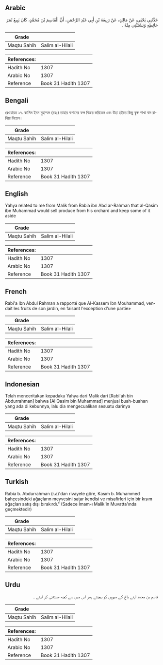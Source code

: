 ## Arabic


<div dir="rtl" lang="ar" style={{fontSize:'larger',backgroundColor:'#f8f9fa',padding:20}}>
حَدَّثَنِي يَحْيَى، عَنْ مَالِكٍ، عَنْ رَبِيعَةَ بْنِ أَبِي عَبْدِ الرَّحْمَنِ، أَنَّ الْقَاسِمَ بْنَ مُحَمَّدٍ، كَانَ يَبِيعُ ثَمَرَ حَائِطِهِ وَيَسْتَثْنِي مِنْهُ ‏.‏
</div>
<div style={{backgroundColor:'#f8f9fa',padding:20, marginBottom: 10}}><table> <thead> <tr> <th>Grade</th> <th></th> </tr> </thead> <tbody> <tr><td>Maqtu Sahih</td><td>Salim al-Hilali</td></tr></tbody></table><table> <thead> <tr> <th>References:</th> <th></th> </tr> </thead> <tbody><tr><td>Hadith No</td><td>1307</td></tr><tr><td>Arabic No</td><td>1307</td></tr><tr><td>Reference</td><td>Book 31 Hadith 1307</td></tr></tbody></table></div>

## Bengali


<div dir="ltr" lang="bn" style={{fontSize:'larger',backgroundColor:'#f8f9fa',padding:20}}>
রেওয়ায়ত ১৭. কাসিম ইবন মুহাম্মদ (রহঃ) তাহার বাগানের ফল বিক্রয় করিতেন এবং উহা হইতে কিছু বৃক্ষ শাখা বাদ রাখিয়া দিতেন।
</div>
<div style={{backgroundColor:'#f8f9fa',padding:20, marginBottom: 10}}><table> <thead> <tr> <th>Grade</th> <th></th> </tr> </thead> <tbody> <tr><td>Maqtu Sahih</td><td>Salim al-Hilali</td></tr></tbody></table><table> <thead> <tr> <th>References:</th> <th></th> </tr> </thead> <tbody><tr><td>Hadith No</td><td>1307</td></tr><tr><td>Arabic No</td><td>1307</td></tr><tr><td>Reference</td><td>Book 31 Hadith 1307</td></tr></tbody></table></div>

## English


<div dir="ltr" lang="en" style={{fontSize:'larger',backgroundColor:'#f8f9fa',padding:20}}>
Yahya related to me from Malik from Rabia ibn Abd ar-Rahman that al-Qasim ibn Muhammad would sell produce from his orchard and keep some of it aside
</div>
<div style={{backgroundColor:'#f8f9fa',padding:20, marginBottom: 10}}><table> <thead> <tr> <th>Grade</th> <th></th> </tr> </thead> <tbody> <tr><td>Maqtu Sahih</td><td>Salim al-Hilali</td></tr></tbody></table><table> <thead> <tr> <th>References:</th> <th></th> </tr> </thead> <tbody><tr><td>Hadith No</td><td>1307</td></tr><tr><td>Arabic No</td><td>1307</td></tr><tr><td>Reference</td><td>Book 31 Hadith 1307</td></tr></tbody></table></div>

## French


<div dir="ltr" lang="fr" style={{fontSize:'larger',backgroundColor:'#f8f9fa',padding:20}}>
Rabi'a Ibn Abdul Rahman a rapporté que Al-Kassem Ibn Mouhammad, vendait les fruits de son jardin, en faisant l'exception d'une partie»
</div>
<div style={{backgroundColor:'#f8f9fa',padding:20, marginBottom: 10}}><table> <thead> <tr> <th>Grade</th> <th></th> </tr> </thead> <tbody> <tr><td>Maqtu Sahih</td><td>Salim al-Hilali</td></tr></tbody></table><table> <thead> <tr> <th>References:</th> <th></th> </tr> </thead> <tbody><tr><td>Hadith No</td><td>1307</td></tr><tr><td>Arabic No</td><td>1307</td></tr><tr><td>Reference</td><td>Book 31 Hadith 1307</td></tr></tbody></table></div>

## Indonesian


<div dir="ltr" lang="id" style={{fontSize:'larger',backgroundColor:'#f8f9fa',padding:20}}>
Telah menceritakan kepadaku Yahya dari Malik dari [Rabi'ah bin Abdurrahman] bahwa [Al Qasim bin Muhammad] menjual buah-buahan yang ada di kebunnya, lalu dia mengecualikan sesuatu darinya
</div>
<div style={{backgroundColor:'#f8f9fa',padding:20, marginBottom: 10}}><table> <thead> <tr> <th>Grade</th> <th></th> </tr> </thead> <tbody> <tr><td>Maqtu Sahih</td><td>Salim al-Hilali</td></tr></tbody></table><table> <thead> <tr> <th>References:</th> <th></th> </tr> </thead> <tbody><tr><td>Hadith No</td><td>1307</td></tr><tr><td>Arabic No</td><td>1307</td></tr><tr><td>Reference</td><td>Book 31 Hadith 1307</td></tr></tbody></table></div>

## Turkish


<div dir="ltr" lang="tr" style={{fontSize:'larger',backgroundColor:'#f8f9fa',padding:20}}>
Rabia b. Abdurrahman (r.a)'dan rivayete göre, Kasım b. Muhammed bahçesindeki ağaçların meyvesini satar kendisi ve misafirleri için bir kısım ağaçları satış dışı bırakırdı." (Sadece İmam-ı Malik'in Muvatta'ında geçmektedir)
</div>
<div style={{backgroundColor:'#f8f9fa',padding:20, marginBottom: 10}}><table> <thead> <tr> <th>Grade</th> <th></th> </tr> </thead> <tbody> <tr><td>Maqtu Sahih</td><td>Salim al-Hilali</td></tr></tbody></table><table> <thead> <tr> <th>References:</th> <th></th> </tr> </thead> <tbody><tr><td>Hadith No</td><td>1307</td></tr><tr><td>Arabic No</td><td>1307</td></tr><tr><td>Reference</td><td>Book 31 Hadith 1307</td></tr></tbody></table></div>

## Urdu


<div dir="rtl" lang="ur" style={{fontSize:'larger',backgroundColor:'#f8f9fa',padding:20}}>
قاسم بن محمد اپنے باغ کے میووں کو بیچتے پھر اس میں سے کچھ مستثنی کر لیتے ۔
</div>
<div style={{backgroundColor:'#f8f9fa',padding:20, marginBottom: 10}}><table> <thead> <tr> <th>Grade</th> <th></th> </tr> </thead> <tbody> <tr><td>Maqtu Sahih</td><td>Salim al-Hilali</td></tr></tbody></table><table> <thead> <tr> <th>References:</th> <th></th> </tr> </thead> <tbody><tr><td>Hadith No</td><td>1307</td></tr><tr><td>Arabic No</td><td>1307</td></tr><tr><td>Reference</td><td>Book 31 Hadith 1307</td></tr></tbody></table></div>